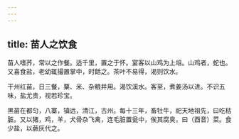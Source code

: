 ```yaml
---
---
---
```

title: 苗人之饮食
---



苗人嗜荞，常以之作餐。适千里，置之于怀。宴客以山鸡为上俎。山鸡者，蛇也。又喜食盐，老幼辄撮置掌中，时餂之。茶叶不易得，渴则饮水。

干州红苗，日三餐，粟、米、杂粮并用。渴饮溪水。客至，煮姜汤以进。不识五味，盐尤贵，视若珍宝。

黑苗在都匀，八寨，镇远，清江，古州。每十三年，畜牡牛，祀天地祖先，曰吃枯脏。又以猪，鸡，羊，犬骨杂飞禽，连毛脏置瓮中，俟其腐臭，曰（酉音）菜。食少盐，以蕨灰代之。